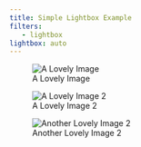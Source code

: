 ```yaml
---
title: Simple Lightbox Example
filters:
   - lightbox
lightbox: auto
---
```


![A Lovely Image](img/coral.jpg){group="my-gallery"}

![A Lovely Image 2](img/fish.jpg){group="my-gallery"}

![Another Lovely Image 2](img/decoys.jpg){group="my-gallery"}



